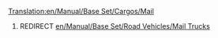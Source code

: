 [[Translation:en/Manual/Base Set/Cargos/Mail]]
#REDIRECT [[en/Manual/Base Set/Road Vehicles/Mail Trucks]]
